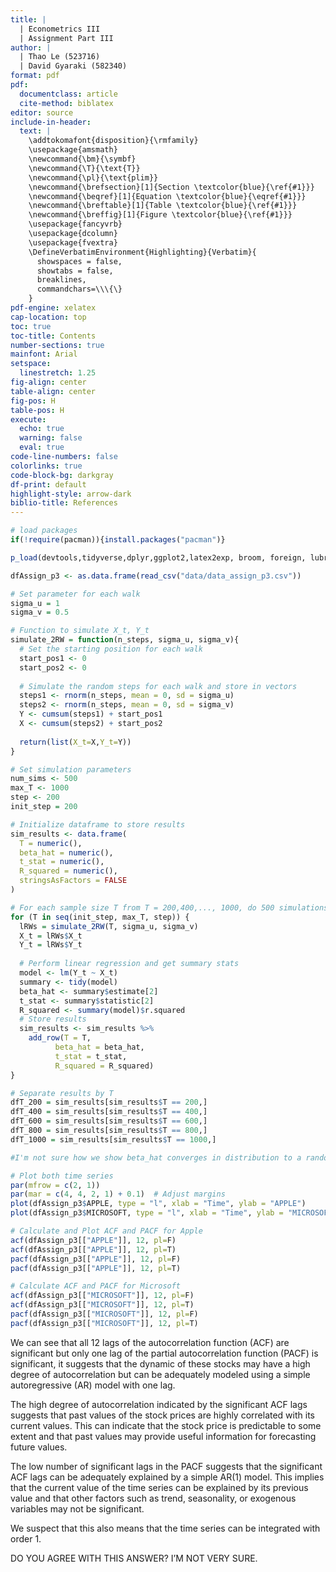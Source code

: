 ```yaml
---
title: | 
  | Econometrics III 
  | Assignment Part III
author: | 
  | Thao Le (523716) 
  | David Gyaraki (582340)
format: pdf
pdf:
  documentclass: article
  cite-method: biblatex
editor: source
include-in-header:
  text: |
    \addtokomafont{disposition}{\rmfamily}
    \usepackage{amsmath}
    \newcommand{\bm}{\symbf}
    \newcommand{\T}{\text{T}}
    \newcommand{\pl}{\text{plim}}
    \newcommand{\brefsection}[1]{Section \textcolor{blue}{\ref{#1}}}
    \newcommand{\beqref}[1]{Equation \textcolor{blue}{\eqref{#1}}}
    \newcommand{\breftable}[1]{Table \textcolor{blue}{\ref{#1}}}
    \newcommand{\breffig}[1]{Figure \textcolor{blue}{\ref{#1}}}
    \usepackage{fancyvrb}
    \usepackage{dcolumn}
    \usepackage{fvextra}
    \DefineVerbatimEnvironment{Highlighting}{Verbatim}{
      showspaces = false,
      showtabs = false,
      breaklines,
      commandchars=\\\{\}
    }
pdf-engine: xelatex
cap-location: top
toc: true
toc-title: Contents
number-sections: true
mainfont: Arial
setspace:
  linestretch: 1.25
fig-align: center
table-align: center
fig-pos: H
table-pos: H
execute:
  echo: true
  warning: false
  eval: true
code-line-numbers: false
colorlinks: true
code-block-bg: darkgray
df-print: default
highlight-style: arrow-dark
biblio-title: References
---
```


\clearpage

```r
# load packages
if(!require(pacman)){install.packages("pacman")}

p_load(devtools,tidyverse,dplyr,ggplot2,latex2exp, broom, foreign, lubridate, stats)

dfAssign_p3 <- as.data.frame(read_csv("data/data_assign_p3.csv"))
```

\section{Question 1} \label{q1}

```r
# Set parameter for each walk
sigma_u = 1
sigma_v = 0.5

# Function to simulate X_t, Y_t
simulate_2RW = function(n_steps, sigma_u, sigma_v){
  # Set the starting position for each walk
  start_pos1 <- 0
  start_pos2 <- 0
  
  # Simulate the random steps for each walk and store in vectors
  steps1 <- rnorm(n_steps, mean = 0, sd = sigma_u)
  steps2 <- rnorm(n_steps, mean = 0, sd = sigma_v)
  Y <- cumsum(steps1) + start_pos1
  X <- cumsum(steps2) + start_pos2
  
  return(list(X_t=X,Y_t=Y))
}

# Set simulation parameters
num_sims <- 500
max_T <- 1000
step <- 200
init_step = 200

# Initialize dataframe to store results
sim_results <- data.frame(
  T = numeric(),
  beta_hat = numeric(),
  t_stat = numeric(),
  R_squared = numeric(),
  stringsAsFactors = FALSE
)

# For each sample size T from T = 200,400,..., 1000, do 500 simulations each
for (T in seq(init_step, max_T, step)) {
  lRWs = simulate_2RW(T, sigma_u, sigma_v)
  X_t = lRWs$X_t
  Y_t = lRWs$Y_t
    
  # Perform linear regression and get summary stats
  model <- lm(Y_t ~ X_t)
  summary <- tidy(model)
  beta_hat <- summary$estimate[2]
  t_stat <- summary$statistic[2]
  R_squared <- summary(model)$r.squared
  # Store results
  sim_results <- sim_results %>% 
    add_row(T = T,
          beta_hat = beta_hat,
          t_stat = t_stat,
          R_squared = R_squared)
}
```

```r
# Separate results by T
dfT_200 = sim_results[sim_results$T == 200,]
dfT_400 = sim_results[sim_results$T == 400,]
dfT_600 = sim_results[sim_results$T == 600,]
dfT_800 = sim_results[sim_results$T == 800,]
dfT_1000 = sim_results[sim_results$T == 1000,]

#I'm not sure how we show beta_hat converges in distribution to a random variable here. Do we shot that with different T, beta_hat is different in expectation/variance? Do we even need to separate by T even?
```

\section{Question 2} \label{q2}

```r
# Plot both time series
par(mfrow = c(2, 1))
par(mar = c(4, 4, 2, 1) + 0.1)  # Adjust margins
plot(dfAssign_p3$APPLE, type = "l", xlab = "Time", ylab = "APPLE")
plot(dfAssign_p3$MICROSOFT, type = "l", xlab = "Time", ylab = "MICROSOFT")

# Calculate and Plot ACF and PACF for Apple
acf(dfAssign_p3[["APPLE"]], 12, pl=F)
acf(dfAssign_p3[["APPLE"]], 12, pl=T)
pacf(dfAssign_p3[["APPLE"]], 12, pl=F)
pacf(dfAssign_p3[["APPLE"]], 12, pl=T)

# Calculate ACF and PACF for Microsoft
acf(dfAssign_p3[["MICROSOFT"]], 12, pl=F)
acf(dfAssign_p3[["MICROSOFT"]], 12, pl=T)
pacf(dfAssign_p3[["MICROSOFT"]], 12, pl=F)
pacf(dfAssign_p3[["MICROSOFT"]], 12, pl=T)
```
We can see that all 12 lags of the autocorrelation function (ACF) are significant but only one lag of the partial autocorrelation function (PACF) is significant, it suggests that the dynamic of these stocks may have a high degree of autocorrelation but can be adequately modeled using a simple autoregressive (AR) model with one lag.

The high degree of autocorrelation indicated by the significant ACF lags suggests that past values of the stock prices are highly correlated with its current values. This can indicate that the stock price is predictable to some extent and that past values may provide useful information for forecasting future values.

The low number of significant lags in the PACF suggests that the significant ACF lags can be adequately explained by a simple AR(1) model. This implies that the current value of the time series can be explained by its previous value and that other factors such as trend, seasonality, or exogenous variables may not be significant.

We suspect that this also means that the time series can be integrated with order 1.

DO YOU AGREE WITH THIS ANSWER? I'M NOT VERY SURE.
\section{Question 3} \label{q3}

```r

```

\section{Question 4} \label{q4}

```r

```

\section{Question 5} \label{q5}

```r

```
